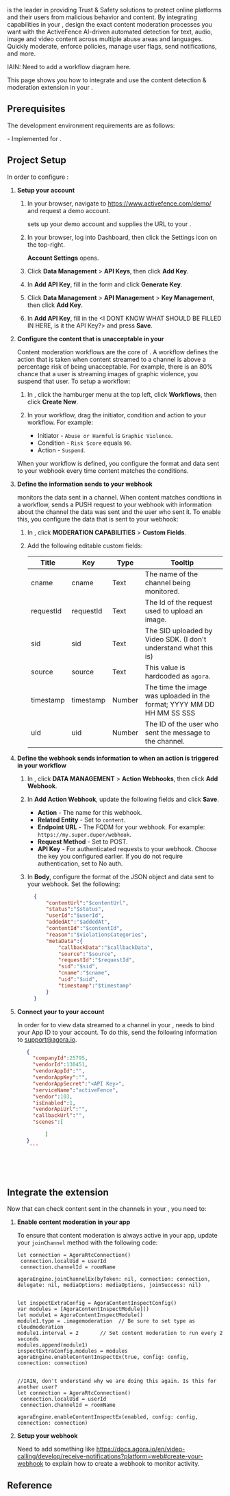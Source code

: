 
[<Vg k="RTEE_AF" />](https://www.activefence.com/) is the leader in providing Trust & Safety solutions to protect online platforms and their users from
malicious behavior and content. By integrating <Vg k="RTEE_AF" /> capabilities in your <Vpl k="CLIENT" />, design the
exact content moderation processes you want with the ActiveFence AI-driven automated detection for text,
audio, image and video content across multiple abuse areas and languages. Quickly moderate, enforce policies, manage
user flags, send notifications, and more.

IAIN: Need to add a workflow diagram here.

This page shows you how to integrate and use the <Vg k="RTEE_AF" /> content detection & moderation extension in your <Vpl k="CLIENT" />.

## Prerequisites

The development environment requirements are as follows:

<Prerequisites />
- Implemented <Link to="../../../video-calling/get-started/get-started-sdk"><Vg k="GET_STARTED"/> for <Vg k="VIDEO"/></Link>.


## Project Setup

In order to configure <Vg k="RTEE_AF" />:

1. **Setup your <Vg k="RTEE_AF" /> account**

    1. In your browser, navigate to https://www.activefence.com/demo/ and request a demo account.

        <Vg k="RTEE_AF" /> sets up your demo account and supplies the URL to your <Vg k="RTEE_AF_D" />.

    1. In your browser, log into <Vg k="RTEE_AF" /> Dashboard, then click the Settings icon on the top-right.

        **Account Settings** opens.

    1. Click **Data Management** > **<Vg k="RTEE_AF" /> API Keys**, then click **Add Key**.

    1. In **Add API Key**, fill in the form and click **Generate Key**.

    1. Click **Data Management** > **API Management** > **Key Management**, then click **Add Key**.

    1. In **Add API Key**, fill in the \<I DONT KNOW WHAT SHOULD BE FILLED IN HERE, is it the API Key?> and press
   **Save**.


1. **Configure the content that is unacceptable in your  <Vpl k="CLIENT" />**

    Content moderation workflows are the core of <Vg k="RTEE_AF" />. A workflow defines the action that is taken
    when content streamed to a channel is above a percentage risk of being unacceptable. For example, there is an
    80% chance that a user is streaming images of graphic violence, you suspend that user. To setup a workflow:

    1. In <Vg k="RTEE_AF_D" />, click the hamburger menu at the top left, click **Workflows**, then click **Create
   New**.

    1. In your workflow, drag the initiator, condition and action to your workflow. For example:
        - Initiator - `Abuse or Harmful` is `Graphic Violence`.
        - Condition - `Risk Score` equals `90`.
        - Action - `Suspend`.

    When your workflow is defined, you configure the format and data sent to your webhook every time content matches
    the conditions.

1. **Define the information <Vg k="RTEE_AF" /> sends to your webhook**

    <Vg k="RTEE_AF" /> monitors the data sent in a channel. When content matches condtions in a workflow, <Vg
   k="RTEE_AF" /> sends a PUSH request to your webhook with information about the channel the data was sent and the
   user who sent it. To enable this, you configure the data that is sent to your webhook:

    1. In <Vg k="RTEE_AF" />, click **MODERATION CAPABILITIES** > **Custom Fields**.

    1. Add the following editable custom fields:

        | Title      | Key | Type | Tooltip |
        | ----------- | ----------- | ----------- | ----------- |
        |  cname    |   cname    |  Text     |  The name of the channel being monitored.     |
        |  requestId    | requestId      |  Text     |   The Id of the request used to upload an image.    |
        |  sid    |  sid     |  Text     |    The SID uploaded by Video SDK. (I don't understand what this is)   |
        |  source    |  source     |  Text     |   This value is hardcoded as `agora`.   |
        |    timestamp  |  timestamp     |  Number     | The time the image was uploaded in the format; YYYY MM DD HH MM SS SSS |
        |  uid  | uid      |  Number     |   The ID of the user who sent the message to the channel.    |

1. **Define the webhook <Vg k="RTEE_AF" /> sends information to when an action is triggered in your workflow**

    1. In <Vg k="RTEE_AF" />, click **DATA MANAGEMENT** > **Action Webhooks**, then click **Add Webhook**.

    1. In **Add Action Webhook**, update the following fields and click **Save**.

        - **Action** - The name for this webhook.
        - **Related Entity** - Set to `content`.
        - **Endpoint URL** - The FQDM for your webhook. For example: `https://my.super.duper/webhook`.
        - **Request Method** - Set to POST.
        - **API Key** - For authenticated requests to your webhook. Choose the key you configured earlier.   If you
        do not require authentication, set to No auth.


    1. In **Body**, configure the format of the JSON object and data sent to your webhook. Set the following:

        ```json
          {
              "contentUrl":"$contentUrl",
              "status":"$status",
              "userId":"$userId",
              "addedAt":"$addedAt",
              "contentId":"$contentId",
              "reason":"$violationsCategories",
              "metaData":{
                  "callbackData":"$callbackData",
                  "source":"$source",
                  "requestId":"$requestId",
                  "sid":"$sid",
                  "cname":"$cname",
                  "uid":"$uid",
                  "timestamp":"$timestamp"
              }
          }
        ```


1. **Connect your <Vpl k="CLIENT" /> to your <Vg k="RTEE_AF" /> account**

    In order for <Vg k="RTEE_AF" /> to view data streamed to a channel in your <Vpl k="CLIENT" />,   <Vg
    k="RTEE_AF"/>  needs to bind your App ID to your <Vg k="RTEE_AF" /> account. To do this, send the following
    information to support@agora.io.

      ```json
         {
           "companyId":25795,
           "vendorId":130451,
           "vendorAppId":"",
           "vendorAppKey":"",
           "vendorAppSecret":"<API Key>",
           "serviceName":"activeFence",
           "vendor":103,
           "isEnabled":1,
           "vendorApiUrl":"",
           "callbackUrl":"",
           "scenes":[

               ]
         }
          ```






## Integrate the extension

Now that  <Vg k="RTEE_AF" /> can check content sent in the channels in your <Vpl k="CLIENT" />,  you need to:

1. **Enable content moderation in your app**

    To ensure that content moderation is always active in your app, update your `joinChannel` method with the following
    code:

      ```objc
      let connection = AgoraRtcConnection()
       connection.localUid = userId
       connection.channelId = roomName

      agoraEngine.joinChannelEx(byToken: nil, connection: connection, delegate: nil, mediaOptions: mediaOptions, joinSuccess: nil)


      let inspectExtraConfig = AgoraContentInspectConfig()
      var modules = [AgoraContentInspectModule]()
      let module1 = AgoraContentInspectModule()
      module1.type = .imagemoderation  // Be sure to set type as cloudmoderation
      module1.interval = 2       // Set content moderation to run every 2 seconds
      modules.append(module1)
      inspectExtraConfig.modules = modules
      agoraEngine.enableContentInspectEx(true, config: config, connection: connection)


      //IAIN, don't understand why we are doing this again. Is this for another user?
      let connection = AgoraRtcConnection()
       connection.localUid = userId
       connection.channelId = roomName

      agoraEngine.enableContentInspectEx(enabled, config: config, connection: connection)
      ```

1. **Setup your webhook**

    Need to add something like https://docs.agora.io/en/video-calling/develop/receive-notifications?platform=web#create-your-webhook
    to explain how  to create a webhook to monitor activity.


## Reference

